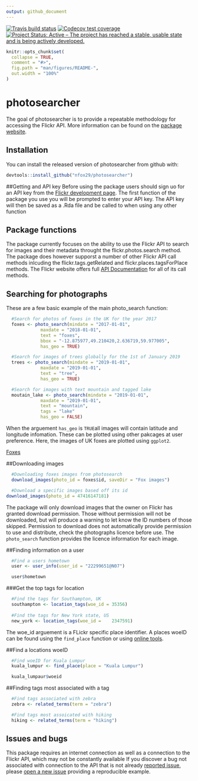 ```yaml
---
output: github_document
---
```

[![Travis build status](https://travis-ci.org/nfox29/photosearcher.svg?branch=master)](https://travis-ci.org/nfox29/photosearcher)
[![Codecov test coverage](https://codecov.io/gh/nfox29/photosearcher/branch/master/graph/badge.svg)](https://codecov.io/gh/nfox29/photosearcher?branch=master)
[![Project Status: Active – The project has reached a stable, usable state and is being actively developed.](https://www.repostatus.org/badges/latest/active.svg)](https://www.repostatus.org/#active)
<!-- README.md is generated from README.Rmd. Please edit that file -->
```r
knitr::opts_chunk$set(
  collapse = TRUE,
  comment = "#>",
  fig.path = "man/figures/README-",
  out.width = "100%"
)
```
# photosearcher

The goal of photosearcher is to provide a repeatable methodology for accessing the Flickr API. More information can be found on the [package website](https://nfox29.github.io/photosearcher/).

## Installation

You can install the released version of photosearcher from github with:

``` r
devtools::install_github("nfox29/photosearcher")
```

##Getting and API key
Before using the package users should sign uo for an API key from the [Flickr development page](https://www.flickr.com/services/apps/create/). The first function of the package you use you will be prompted to enter your API key. The API key will then be saved as a .Rda file and be called to when using any other function

## Package functions
The package currently focuses on the ability to use the Flickr API to search for images and their metadata throught the flickr.photos.search method. The package does however supporst a number of other Flickr API call methods inlcuding the flickr.tags.getRelated and flickr.places.tagsForPlace methods. The Flickr website offers full [API Documentation](https://www.flickr.com/services/api/) for all of its call methods.


## Searching for photographs
These are a few basic example of the main photo_search function:
```r
  #Search for photos of foxes in the UK for the year 2017
  foxes <- photo_search(mindate = "2017-01-01",
             maxdate = "2018-01-01",
             text = "foxes",
             bbox = "-12.875977,49.210420,2.636719,59.977005",
             has_geo = TRUE)  

  #Search for images of trees globally for the 1st of January 2019
  trees <- photo_search(mindate = "2019-01-01",
             maxdate = "2019-01-01",
             text = "tree",
             has_geo = TRUE)

  #Search for images with text mountain and tagged lake
  moutain_lake <- photo_search(mindate = "2019-01-01",
             maxdate = "2019-01-01",
             text = "mountain",
             tags = "lake"
             has_geo = FALSE)
```
When the arguement `has_geo` is `TRUE`all images will contain latitude and longitude infomation. These can be plotted using other pakcages at user preference. Here, the images of UK foxes are plotted using `ggplot2`. 

[Foxes]()

##Downloading images
```r
  #Downloading foxes images from photosearch
  download_images(photo_id = foxes$id, saveDir = "Fox images")

  #Download a specific images based off its id
download_images(photo_id = 47416147181)
```
The package will only download images that the owner on Flickr has granted download permission. Those without permission will not be downloaded, but will produce a warning to let know the ID numbers of those skipped. Permission to download does not automatically provide permission to use and distribute, check the photographs licence before use. The `photo_search` function provides the licence information for each image.

##Finding information on a user
```r
  #Find a users hometown
  user <- user_info(user_id = "22299651@N07")

  user$hometown
```

###Get the top tags for location
```r
  #Find the tags for Southampton, UK
  southampton <- location_tags(woe_id = 35356)
  
  #Find the tags for New York state, US
  new_york <- location_tags(woe_id = 	2347591)

```
The woe_id arguement is a FLickr specific place identifier. A places woeID can be found using the `find_place` function or using [online tools](http://woeid.rosselliot.co.nz/). 

##Find a locations woeID
```r
  #Find woeID for Kuala Lumpur
  kuala_lumpur <- find_place(place = "Kuala Lumpur")

  kuala_lumpaur$woeid
```

##Finding tags most associated with a tag
```r
  #Find tags associated with zebra
  zebra <- related_terms(term = "zebra")

  #Find tags most assoicated with hiking
  hiking <- related_terms(term = "hiking")

```

## Issues and bugs
This package requires an internet connection as well as a connection to the Flickr API, which may not be constantly available If you discover a bug not associated with connection to the API that is not already
[reported issue](https://github.com/nfox29/photosearcher/issues), please [open a new issue](https://github.com/nfox29/photosearcher/issues/new) providing a reproducible example.
